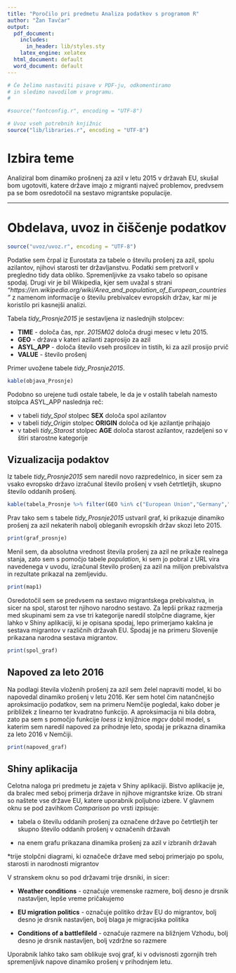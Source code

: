 ```yaml
---
title: "Poročilo pri predmetu Analiza podatkov s programom R"
author: "Žan Tavčar"
output:
  pdf_document:
    includes:
      in_header: lib/styles.sty
    latex_engine: xelatex
  html_document: default
  word_document: default
---
```


```r

# Če želimo nastaviti pisave v PDF-ju, odkomentiramo
# in sledimo navodilom v programu.
#

#source("fontconfig.r", encoding = "UTF-8")

# Uvoz vseh potrebnih knjižnic
source("lib/libraries.r", encoding = "UTF-8")
```

# Izbira teme

Analiziral bom dinamiko prošnenj za azil v letu 2015 v državah EU, skušal bom ugotoviti, katere države imajo z migranti največ problemov, predvsem pa se bom osredotočil na sestavo migrantske populacije.

***

# Obdelava, uvoz in čiščenje podatkov

```r
source("uvoz/uvoz.r", encoding = "UTF-8")
```

Podatke sem črpal iz Eurostata za tabele o številu prošenj za azil, spolu azilantov, njihovi starosti ter državljanstvu. Podatki sem pretvoril v pregledno tidy data obliko. Spremenljivke za vsako tabelo so opisane spodaj. Drugi vir je bil Wikipedia, kjer sem uvažal s strani *"https://en.wikipedia.org/wiki/Area_and_population_of_European_countries"* z namenom informacije o številu prebivalcev evropskih držav, kar mi je koristilo pri kasnejši analizi.


Tabela *tidy_Prosnje2015* je sestavljena iz naslednjih stolpcev:

* **TIME** - določa čas, npr. *2015M02* določa drugi mesec v letu 2015.
* **GEO** - država v kateri azilanti zaprosijo za azil
* **ASYL_APP** - določa število vseh prosilcev in tistih, ki za azil prosijo prvič
* **VALUE** - število prošenj

Primer uvožene tabele *tidy_Prosnje2015*.

```r
kable(objava_Prosnje)
```

Podobno so urejene tudi ostale tabele, le da je v ostalih tabelah namesto stolpca ASYL_APP naslednja reč:

* v tabeli *tidy_Spol* stolpec **SEX** določa spol azilantov
* v tabeli *tidy_Origin* stolpec **ORIGIN** določa od kje azilantje prihajajo
* v tabeli *tidy_Starost* stolpec **AGE** določa starost azilantov, razdeljeni so v štiri starostne kategorije

## Vizualizacija podaktov

Iz tabele *tidy_Prosnje2015* sem naredil novo razpredelnico, in sicer sem za vsako evropsko državo izračunal število prošenj v vseh četrtletjih, skupno število oddanih prošenj.

```r
kable(tabela_Prosnje %>% filter(GEO %in% c("European Union","Germany","Hungary","Sweden","Slovenia")))
```

Prav tako sem s tabele *tidy_Prosnje2015* ustvaril graf, ki prikazuje dinamiko prošenj za azil nekaterih nabolj obleganih evropskih držav skozi leto 2015.


```r
print(graf_prosnje)
```

Menil sem, da absolutna vrednost števila prošenj za azil ne prikaže realnega stanja, zato sem s pomočjo tabele *population*, ki sem jo pobral z URL vira navedenega v uvodu, izračunal število prošenj za azil na milijon prebivalstva in rezultate prikazal na zemljevidu.

```r
print(map1)
```

Osredotočil sem se predvsem na sestavo migrantskega prebivalstva, in sicer na spol, starost ter njihovo narodno sestavo. Za lepši prikaz razmerja med skupinami sem za vse tri kategorije naredil stolpčne diagrame, kjer lahko v Shiny aplikaciji, ki je opisana spodaj, lepo primerjamo kakšna je sestava migrantov v različnih državah EU. Spodaj je na primeru Slovenije prikazana narodna sestava migrantov.

```r
print(spol_graf)
```

## Napoved za leto 2016

Na podlagi števila vloženih prošenj za azil sem želel napraviti model, ki bo napovedal dinamiko prošenj v letu 2016. Ker sem hotel čim natančnejšo aproksimacijo podatkov, sem na primeru Nemčije pogledal, kako dober je približek z linearno ter kvadratno funkcijo. A aproksimacija ni bila dobra, zato pa sem s pomočjo funkcije *loess* iz knjižnice *mgcv* dobil model, s katerim sem naredil napoved za prihodnje leto, spodaj je prikazna dinamika za leto 2016 v Nemčiji.

```r
print(napoved_graf)
```

## Shiny aplikacija

Celotna naloga pri predmetu je zajeta v Shiny aplikaciji. Bistvo aplikacije je, da bralec med seboj primerja države in njihove migrantske krize. Ob strani so naštete vse države EU, katere uporabnik poljubno izbere. V glavnem oknu se pod zavihkom *Comparison* po vrsti izpisuje:

* tabela o številu oddanih prošenj za označene države po četrtletjih ter skupno število oddanih prošenj v označenih državah

* na enem grafu prikazana dinamika prošenj za azil v izbranih državah

*trije stolpčni diagrami, ki označeče države med seboj primerjajo po spolu, starosti in narodnosti migrantov

V stranskem oknu so pod državami trije drsniki, in sicer:

* **Weather conditions** - označuje vremenske razmere, bolj desno je drsnik nastavljen, lepše vreme pričakujemo

* **EU migration politics** - označuje politiko držav EU do migrantov, bolj desno je drsnik nastavljen, bolj blaga je migracijska politika

* **Conditions of a battlefileld** - označuje razmere na bližnjem Vzhodu, bolj desno je drsnik nastavljen, bolj vzdržne so razmere

Uporabnik lahko tako sam oblikuje svoj graf, ki v odvisnosti zgornjih treh spremenljivk napove dinamiko prošenj v prihodnjem letu. 
